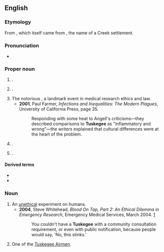 ==English==
{{wikipedia|Tuskegee (disambiguation)|Tuskegee}}

===Etymology===
From {{der|en|es|Tasquiqui}}, which itself came from {{der|en|mus|Taskeke||warriors}}, the name of a Creek settlement.

===Pronunciation===
* {{IPA|en|/tʌsˈkiːɡiː/}}

===Proper noun===
{{en-proper noun}}

# {{place|en|city/county seat|co/Macon County|in southwestern|s/Alabama|c/USA}}.
# {{place|en|A <<former town>> of the [[Overhill Cherokee]] people, located along the [[Little Tennessee River]] in what is now <<co/Monroe County>>, <<s/Tennessee>>, <<c/USA>>}}.
# The notorious {{w|Tuskegee syphilis experiment}}, a landmark event in medical research ethics and law.
#* '''2001''', Paul Farmer, ''Infections and Inequalities: The Modern Plagues'', University of California Press, page 35.
#*: Responding with some heat to Angell's criticisms—they described comparisons to '''Tuskegee''' as "inflammatory and wrong"—the writers explained that cultural differences were at the heart of the problem.
# {{w|Tuskegee National Forest}}.
# {{w|Tuskegee University}}.

====Derived terms====
* {{l|en|Tuskegeean}}
* {{l|en|Tuskegee Airman}}

===Noun===
{{en-noun}}

# An [[unethical]] experiment on humans.
#* '''2004''', Steve Whitehead, ''Blood On Tap, Part 2: An Ethical Dilemma in Emergency Research'', Emergency Medical Services, March 2004. [http://publicsafety.com/print/Emergency--Medical-Services/Blood-On-Tap--Part-2--An-Ethical-Dilemma-in-Emergency-Research/1$2291]
#*: You couldn't have a '''Tuskegee''' with a community consultation requirement, or even with public notification, because people would say, 'No, this stinks.'
# {{lb|en|rare|historical}} One of the [[Tuskegee Airman|Tuskegee Airmen]].

{{C|en|People}}